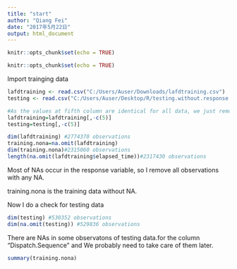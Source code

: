```yaml
---
title: "start"
author: "Qiang Fei"
date: "2017年5月22日"
output: html_document
---
```


```r
knitr::opts_chunk$set(echo = TRUE)
```


```r
knitr::opts_chunk$set(echo = TRUE)
```
Import trainging data

```r
lafdtraining <- read.csv("C:/Users/Auser/Downloads/lafdtraining.csv")
testing <- read.csv("C:/Users/Auser/Desktop/R/testing.without.response.csv")

#As the values at fifth column are identical for all data, we just remove it.
lafdtraining=lafdtraining[,-c(5)]
testing=testing[,-c(5)]

dim(lafdtraining) #2774370 observations
training.nona=na.omit(lafdtraining)
dim(training.nona)#2315060 observations
length(na.omit(lafdtraining$elapsed_time))#2317430 observations
```
Most of NAs occur in the response variable, so I remove all observations with any NA.

training.nona is the training data without NA.

Now I do a check for testing data
```r
dim(testing) #530352 observations
dim(na.omit(testing)) #529836 observations
```
There are NAs in some observatons of testing data.for the column "Dispatch.Sequence" and  We probably need to take care of them later.

```r
summary(training.nona)
```




